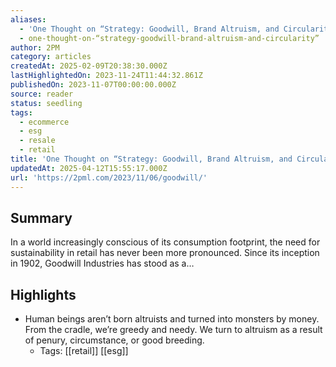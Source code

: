 ```yaml
---
aliases:
  - 'One Thought on “Strategy: Goodwill, Brand Altruism, and Circularity”'
  - one-thought-on-“strategy-goodwill-brand-altruism-and-circularity”
author: 2PM
category: articles
createdAt: 2025-02-09T20:38:30.000Z
lastHighlightedOn: 2023-11-24T11:44:32.861Z
publishedOn: 2023-11-07T00:00:00.000Z
source: reader
status: seedling
tags:
  - ecommerce
  - esg
  - resale
  - retail
title: 'One Thought on “Strategy: Goodwill, Brand Altruism, and Circularity”'
updatedAt: 2025-04-12T15:55:17.000Z
url: 'https://2pml.com/2023/11/06/goodwill/'
---
```

## Summary

In a world increasingly conscious of its consumption footprint, the need for sustainability in retail has never been more pronounced. Since its inception in 1902, Goodwill Industries has stood as a…

## Highlights

- Human beings aren’t born altruists and turned into monsters by money. From the cradle, we’re greedy and needy. We turn to altruism as a result of penury, circumstance, or good breeding.
    - Tags: [[retail]] [[esg]]
